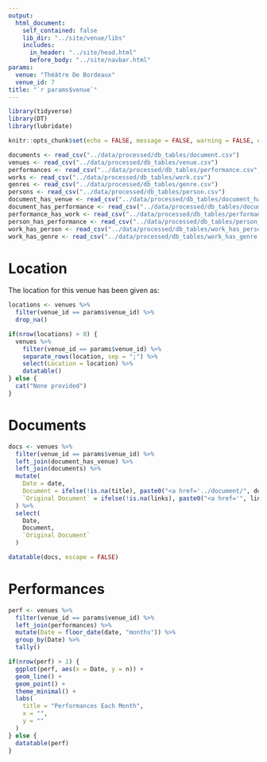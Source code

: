 ```yaml
---
output:
  html_document:
    self_contained: false
    lib_dir: "../site/venue/libs"
    includes:
      in_header: "../site/head.html"
      before_body: "../site/navbar.html"
params:
  venue: "Théâtre De Bordeaux"
  venue_id: 7
title: "`r params$venue`"
---
```


```r
library(tidyverse)
library(DT)
library(lubridate)

knitr::opts_chunk$set(echo = FALSE, message = FALSE, warning = FALSE, error = FALSE)

documents <- read_csv("../data/processed/db_tables/document.csv")
venues <- read_csv("../data/processed/db_tables/venue.csv")
performances <- read_csv("../data/processed/db_tables/performance.csv", col_types = "cncccccccD")
works <- read_csv("../data/processed/db_tables/work.csv")
genres <- read_csv("../data/processed/db_tables/genre.csv")
persons <- read_csv("../data/processed/db_tables/person.csv")
document_has_venue <- read_csv("../data/processed/db_tables/document_has_venue.csv")
document_has_performance <- read_csv("../data/processed/db_tables/document_has_performance.csv")
performance_has_work <- read_csv("../data/processed/db_tables/performance_has_work.csv")
person_has_performance <- read_csv("../data/processed/db_tables/person_has_performance.csv")
work_has_person <- read_csv("../data/processed/db_tables/work_has_person.csv")
work_has_genre <- read_csv("../data/processed/db_tables/work_has_genre.csv")

```

# Location
The location for this venue has been given as:
```r
locations <- venues %>%
  filter(venue_id == params$venue_id) %>%
  drop_na()

if(nrow(locations) > 0) {
  venues %>%
    filter(venue_id == params$venue_id) %>%
    separate_rows(location, sep = ";") %>%
    select(Location = location) %>%
    datatable()  
} else {
  cat("None provided")
}

```

# Documents
```r
docs <- venues %>%
  filter(venue_id == params$venue_id) %>%
  left_join(document_has_venue) %>%
  left_join(documents) %>%
  mutate(
    Date = date,
    Document = ifelse(!is.na(title), paste0("<a href='../document/", doc_id, ".html'>", title, "</a>"), ""),
    `Original Document` = ifelse(!is.na(links), paste0("<a href='", links, "'>Original Document</a>"), "")
  ) %>%
  select(
    Date,
    Document,
    `Original Document`
  )

datatable(docs, escape = FALSE)
```

# Performances
```r
perf <- venues %>%
  filter(venue_id == params$venue_id) %>%
  left_join(performances) %>%
  mutate(Date = floor_date(date, "months")) %>%
  group_by(Date) %>%
  tally()

if(nrow(perf) > 1) {
  ggplot(perf, aes(x = Date, y = n)) +
  geom_line() +
  geom_point() +
  theme_minimal() +
  labs(
    title = "Performances Each Month",
    x = "",
    y = ""
  )  
} else {
  datatable(perf)
}

```